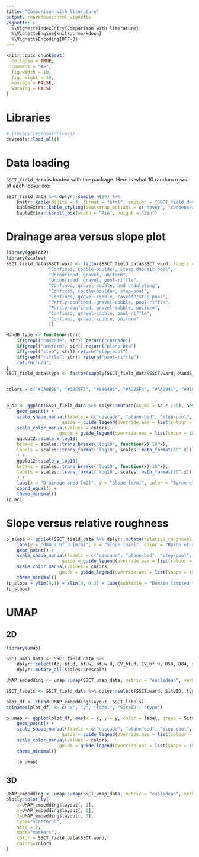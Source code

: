 ```yaml
---
title: "Comparison with literature"
output: rmarkdown::html_vignette
vignette: >
  %\VignetteIndexEntry{Comparison with literature}
  %\VignetteEngine{knitr::rmarkdown}
  %\VignetteEncoding{UTF-8}
---
```


```r
knitr::opts_chunk$set(
  collapse = TRUE,
  comment = "#>",
  fig.width = 10,
  fig.height = 10,
  message = FALSE,
  warning = FALSE
)
```

# Libraries

```r
# library(regionaldrivers)
devtools::load_all()
```

# Data loading

`SSCT_field_data` is loaded with the package.
Here is what 10 random rows of each looks like:

```r
SSCT_field_data %>% dplyr::sample_n(10) %>%
	knitr::kable(digits = 3, format = "html", caption = "SSCT_field_data") %>% 
	kableExtra::kable_styling(bootstrap_options = c("hover", "condensed")) %>% 
	kableExtra::scroll_box(width = "7in", height = "5in")
```

# Drainage area versus slope plot

```r
library(ggplot2)
library(scales)
SSCT_field_data$SSCT.ward <- factor(SSCT_field_data$SSCT.ward, labels = c(
				"Confined, cobble-boulder, steep deposit-pool",
				"Unconfined, gravel, uniform",
				"Unconfined, gravel, pool-riffle",
				"Confined, gravel-cobble, bed undulating",
				"Confined, cobble-boulder, step-pool",
				"Confined, gravel-cobble, cascade/step-pool",
				"Partly-confined, gravel-cobble, pool-riffle",
				"Partly-confined, gravel-cobble, uniform",
				"Confined, gravel-cobble, pool-riffle",
				"Confined, gravel-cobble, uniform"
				))

MandB_type <- function(str){
	if(grepl("cascade", str)) return("cascade")
	if(grepl("uniform", str)) return("plane-bed")
	if(grepl("step", str)) return("step-pool")
	if(grepl("riffle", str)) return("pool-riffle")
	return("n/a")
}
SSCT_field_data$type <- factor(sapply(SSCT_field_data$SSCT.ward, MandB_type), labels = c("cascade", "plane-bed", "step-pool", "pool-riffle", "n/a"))


colors = c("#DA0B98", "#3DF5F5", "#086491", "#AD25F4", "#AA0941", "#91080A", "#3D3EF5", "#0B51DA", "#580DF2", "#C00AC2")
			

p_ac <- ggplot(SSCT_field_data %>% dplyr::mutate(Ac_m2 = Ac * 1e6), aes(x = Ac_m2, y = slope, group = SSCT.ward, color = SSCT.ward, shape = type)) +
	geom_point() +
	scale_shape_manual(labels = c("cascade", "plane-bed", "step-pool", "pool-riffle", "n/a"), values = c(0, 1, 15, 19, 2),
                     guide = guide_legend(override.aes = list(colour = 1))) +
	scale_color_manual(values = colors, 
                    guide = guide_legend(override.aes = list(shape = 18))) +
	ggplot2::scale_x_log10(
	breaks = scales::trans_breaks('log10', function(x) 10^x),
	labels = scales::trans_format('log10', scales::math_format(10^.x))
	) +
	ggplot2::scale_y_log10(
	breaks = scales::trans_breaks('log10', function(x) 10^x),
	labels = scales::trans_format('log10', scales::math_format(10^.x))
	) +
	labs(x = "Drainage area [m2]", y = "Slope [m/m]", color = "Byrne et al. class", shape = "Montgomery and Buffington class") +
	coord_equal() +
	theme_minimal()
(p_ac)
```

# Slope versus relative roughness

```r
p_slope <- ggplot(SSCT_field_data %>% dplyr::mutate(relative_roughness = D84 * 1e-3 / bf.d), aes(x = slope, y = relative_roughness, group = SSCT.ward, color = SSCT.ward, shape = type)) +
	labs(y = "d84 / bf.d [m/m]", x = "Slope [m/m]", color = "Byrne et al. class", shape = "Montgomery and Buffington class",title = "Slope versus relative roughness", subtitle = "Full domain") +
	geom_point() +
	scale_shape_manual(labels = c("cascade", "plane-bed", "step-pool", "pool-riffle", "n/a"), values = c(0, 1, 15, 19, 2),
                     guide = guide_legend(override.aes = list(colour = 1))) +
	scale_color_manual(values = colors, 
                    guide = guide_legend(override.aes = list(shape = 18))) +
	theme_minimal()
(p_slope + ylim(0,1) + xlim(0, 0.2) + labs(subtitle = "Domain limited to domain from Montgomery and Buffington"))
(p_slope)
```

# UMAP

## 2D

```r
library(umap)

SSCT_umap_data <- SSCT_field_data %>% 
	dplyr::select(Ac, bf.d, bf.w, bf.w.d, CV_bf.d, CV_bf.w, D50, D84, slope, vc.dist) %>%
	dplyr::mutate_all(scales::rescale)

UMAP_embedding <- umap::umap(SSCT_umap_data, metric = "euclidean", verbose = TRUE, knn.repeat = 10, n_components = 2)

SSCT_labels <- SSCT_field_data %>% dplyr::select(SSCT.ward, SiteID, type)

plot_df <- cbind(UMAP_embedding$layout, SSCT_labels)
colnames(plot_df) <- c("x", "y", "label", "SiteID", "type")

p_umap <- ggplot(plot_df, aes(x = x, y = y, color = label, group = SiteID, shape = type)) + 
	geom_point() +
	scale_shape_manual(labels = c("cascade", "plane-bed", "step-pool", "pool-riffle", "n/a"), values = c(0, 1, 15, 19, 2),
	                 guide = guide_legend(override.aes = list(colour = 1))) +
	scale_color_manual(values = colors, 
	                guide = guide_legend(override.aes = list(shape = 18))) +
	theme_minimal()

	(p_umap)
```

## 3D

```r
UMAP_embedding <- umap::umap(SSCT_umap_data, metric = "euclidean", verbose = TRUE, knn.repeat = 10, n_components = 3)
plotly::plot_ly(
	x=UMAP_embedding$layout[, 1],
	y=UMAP_embedding$layout[, 2],
	z=UMAP_embedding$layout[, 3],
	type="scatter3d",
	size = 2,
	mode="markers",
	color = SSCT_field_data$SSCT.ward, 
	colors=colors
)
```
